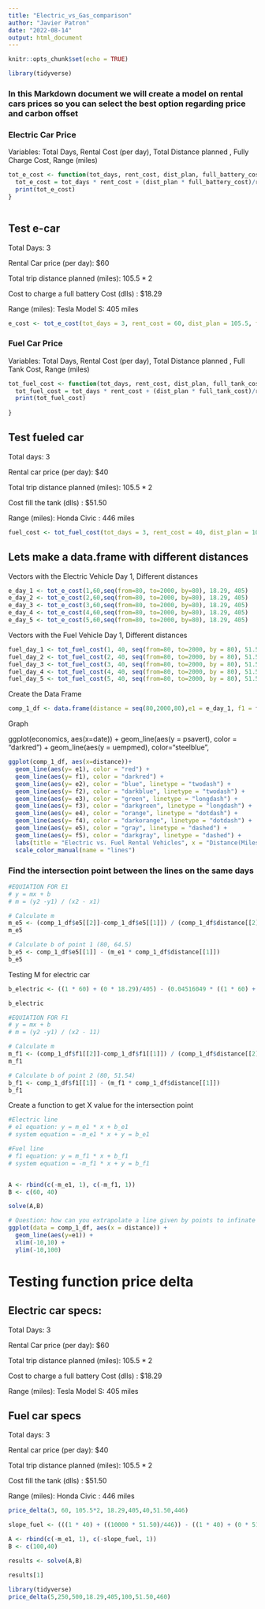 ```yaml
---
title: "Electric_vs_Gas_comparison"
author: "Javier Patron"
date: "2022-08-14"
output: html_document
---
```


```r
knitr::opts_chunk$set(echo = TRUE)
```

```r
library(tidyverse)
```

### In this Markdown document we will create a model on rental cars prices so you can select the best option regarding price and carbon offset

### Electric Car Price

Variables: Total Days, Rental Cost (per day), Total Distance planned , Fully Charge Cost, Range (miles)

```r

tot_e_cost <- function(tot_days, rent_cost, dist_plan, full_battery_cost, range) {
  tot_e_cost = tot_days * rent_cost + (dist_plan * full_battery_cost)/range
  print(tot_e_cost)
}



```

## Test e-car

Total Days: 3

Rental Car price (per day): \$60

Total trip distance planned (miles): 105.5 \* 2

Cost to charge a full battery Cost (dlls) : \$18.29

Range (miles): Tesla Model S: 405 miles

```r
e_cost <- tot_e_cost(tot_days = 3, rent_cost = 60, dist_plan = 105.5, full_battery_cost = 18.29, range = 405)

```

### Fuel Car Price

Variables: Total Days, Rental Cost (per day), Total Distance planned , Full Tank Cost, Range (miles)

```r
tot_fuel_cost <- function(tot_days, rent_cost, dist_plan, full_tank_cost, range) {
  tot_fuel_cost = tot_days * rent_cost + (dist_plan * full_tank_cost)/range
  print(tot_fuel_cost)
        
}
```

## Test fueled car

Total days: 3

Rental car price (per day): \$40

Total trip distance planned (miles): 105.5 \* 2

Cost fill the tank (dlls) : \$51.50

Range (miles): Honda Civic : 446 miles

```r
fuel_cost <- tot_fuel_cost(tot_days = 3, rent_cost = 40, dist_plan = 105.5*2, full_tank_cost = 51.50, range = 446)
```

## Lets make a data.frame with different distances

Vectors with the Electric Vehicle Day 1, Different distances

```r

e_day_1 <- tot_e_cost(1,60,seq(from=80, to=2000, by=80), 18.29, 405)
e_day_2 <- tot_e_cost(2,60,seq(from=80, to=2000, by=80), 18.29, 405)
e_day_3 <- tot_e_cost(3,60,seq(from=80, to=2000, by=80), 18.29, 405)
e_day_4 <- tot_e_cost(4,60,seq(from=80, to=2000, by=80), 18.29, 405)
e_day_5 <- tot_e_cost(5,60,seq(from=80, to=2000, by=80), 18.29, 405)
```

Vectors with the Fuel Vehicle Day 1, Different distances

```r
fuel_day_1 <- tot_fuel_cost(1, 40, seq(from=80, to=2000, by = 80), 51.50, 446)
fuel_day_2 <- tot_fuel_cost(2, 40, seq(from=80, to=2000, by = 80), 51.50, 446)
fuel_day_3 <- tot_fuel_cost(3, 40, seq(from=80, to=2000, by = 80), 51.50, 446)
fuel_day_4 <- tot_fuel_cost(4, 40, seq(from=80, to=2000, by = 80), 51.50, 446)
fuel_day_5 <- tot_fuel_cost(5, 40, seq(from=80, to=2000, by = 80), 51.50, 446)
```

Create the Data Frame

```r
comp_1_df <- data.frame(distance = seq(80,2000,80),e1 = e_day_1, f1 = fuel_day_1, e2 = e_day_2, f2 = fuel_day_2, f3 = fuel_day_3, e3 = e_day_3, e4 = e_day_4, f4 = fuel_day_4, e5 = e_day_5, f5 = fuel_day_5)
```

Graph

ggplot(economics, aes(x=date)) + geom_line(aes(y = psavert), color = "darkred") + geom_line(aes(y = uempmed), color="steelblue",

```r
ggplot(comp_1_df, aes(x=distance))+
  geom_line(aes(y= e1), color = "red") +
  geom_line(aes(y= f1), color = "darkred") +
  geom_line(aes(y= e2), color = "blue", linetype = "twodash") +
  geom_line(aes(y= f2), color = "darkblue", linetype = "twodash") +
  geom_line(aes(y= e3), color = "green", linetype = "longdash") +
  geom_line(aes(y= f3), color = "darkgreen", linetype = "longdash") +
  geom_line(aes(y= e4), color = "orange", linetype = "dotdash") +
  geom_line(aes(y= f4), color = "darkorange", linetype = "dotdash") +
  geom_line(aes(y= e5), color = "gray", linetype = "dashed") +
  geom_line(aes(y= f5), color = "darkgray", linetype = "dashed") +
  labs(title = "Electric vs. Fuel Rental Vehicles", x = "Distance(Miles)", y= "Total Cost (dls $)") + 
  scale_color_manual(name = "lines")
```

### Find the intersection point between the lines on the same days

```r

#EQUIATION FOR E1
# y = mx + b
# m = (y2 -y1) / (x2 - x1)

# Calculate m
m_e5 <- (comp_1_df$e5[[2]]-comp_1_df$e5[[1]]) / (comp_1_df$distance[[2]]- comp_1_df$distance[[1]] )
m_e5

# Calculate b of point 1 (80, 64.5)
b_e5 <- comp_1_df$e5[[1]] - (m_e1 * comp_1_df$distance[[1]]) 
b_e5

```

Testing M for electric car

```r
b_electric <- ((1 * 60) + (0 * 18.29)/405) - (0.04516049 * ((1 * 60) + (0 * 18.29)/405))

b_electric
```

```r

#EQUIATION FOR F1
# y = mx + b
# m = (y2 -y1) / (x2 - 11)

# Calculate m
m_f1 <- (comp_1_df$f1[[2]]-comp_1_df$f1[[1]]) / (comp_1_df$distance[[2]]- comp_1_df$distance[[1]])
m_f1

# Calculate b of point 2 (80, 51.54)
b_f1 <- comp_1_df$f1[[1]] - (m_f1 * comp_1_df$distance[[1]]) 
b_f1
```

Create a function to get X value for the intersection point

```r

#Electric line
# e1 equation: y = m_e1 * x + b_e1
# system equation = -m_e1 * x + y = b_e1

#Fuel line
# f1 equation: y = m_f1 * x + b_f1
# system equation = -m_f1 * x + y = b_f1


A <- rbind(c(-m_e1, 1), c(-m_f1, 1))
B <- c(60, 40)

solve(A,B)

```

```r
# Question: how can you extrapolate a line given by points to infinate limits ??
ggplot(data = comp_1_df, aes(x = distance)) + 
  geom_line(aes(y=e1)) +
  xlim(-10,10) + 
  ylim(-10,100)
```

# Testing function price delta

## Electric car specs:

Total Days: 3

Rental Car price (per day): \$60

Total trip distance planned (miles): 105.5 \* 2

Cost to charge a full battery Cost (dlls) : \$18.29

Range (miles): Tesla Model S: 405 miles

## Fuel car specs

Total days: 3

Rental car price (per day): \$40

Total trip distance planned (miles): 105.5 \* 2

Cost fill the tank (dlls) : \$51.50

Range (miles): Honda Civic : 446 miles

```r
price_delta(3, 60, 105.5*2, 18.29,405,40,51.50,446)
```

```r
slope_fuel <- (((1 * 40) + ((10000 * 51.50)/446)) - ((1 * 40) + (0 * 51.50)/446)) / 10000
```

```r
A <- rbind(c(-m_e1, 1), c(-slope_fuel, 1))
B <- c(100,40)

results <- solve(A,B)

results[1]
```

```r

library(tidyverse)
price_delta(5,250,500,18.29,405,100,51.50,460)

```
